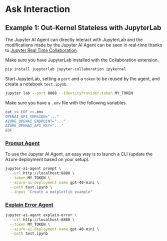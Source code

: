 
# Ask Interaction

## Example 1: Out-Kernel Stateless with JupyterLab

The Jupyter AI Agent can directly interact with JupyterLab and the modifications made by the Jupyter AI Agent can be seen in real-time thanks to [Jupyter Real Time Collaboration](https://jupyterlab.readthedocs.io/en/stable/user/rtc.html). 

Make sure you have JupyterLab installed with the Collaboration extension.

```bash
pip install jupyterlab jupyter-collaboration ipykernel
```

Start JupyterLab, setting a `port` and a `token` to be reused by the agent, and create a notebook `test.ipynb`.

```bash
jupyter lab --port 8888 --IdentityProvider.token MY_TOKEN
```

Make sure you have a `.env` file with the following variables.

```bash
cat << EOF >>.env
OPENAI_API_VERSION="..."
AZURE_OPENAI_ENDPOINT="..."
AZURE_OPENAI_API_KEY="..."
EOF
```

### [Prompt Agent](/docs/agents/prompt_agent)

To use the Jupyter AI Agent, an easy way is to launch a CLI (update the Azure deployment based on your setup).

```bash
jupyter-ai-agent prompt \
  --url http://localhost:8888 \
  --token MY_TOKEN \
  --azure-ai-deployment-name gpt-40-mini \
  --path test.ipynb \
  --input "Create a matplotlib example"
```
### [Explain Error Agent](/docs/agents/explain_error_agent)

```bash
jupyter-ai-agent explain-error \
  --url http://localhost:8888 \
  --token MY_TOKEN \
  --azure-ai-deployment-name gpt-40-mini \
  --path test.ipynb
```